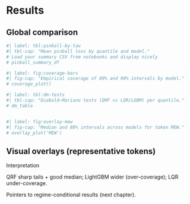 # Results

## Global comparison
```python
#| label: tbl:pinball-by-tau
#| tbl-cap: "Mean pinball loss by quantile and model."
# Load your summary CSV from notebooks and display nicely
# pinball_summary_df

#| label: fig:coverage-bars
#| fig-cap: "Empirical coverage of 80% and 90% intervals by model."
# coverage_plot()

#| label: tbl:dm-tests
#| tbl-cap: "Diebold–Mariano tests (QRF vs LQR/LGBM) per quantile."
# dm_table


#| label: fig:overlay-mew
#| fig-cap: "Median and 80% intervals across models for token MEW."
# overlay_plot('MEW')
```

## Visual overlays (representative tokens)

Interpretation

QRF sharp tails + good median; LightGBM wider (over-coverage); LQR under-coverage.

Pointers to regime-conditional results (next chapter).